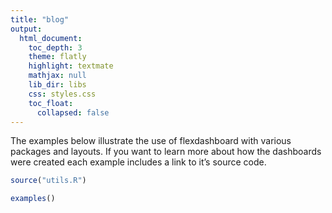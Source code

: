 ```yaml
---
title: "blog"
output:
  html_document:
    toc_depth: 3
    theme: flatly
    highlight: textmate
    mathjax: null
    lib_dir: libs
    css: styles.css
    toc_float:
      collapsed: false
---
```


The examples below illustrate the use of flexdashboard with various packages and layouts. If you want to learn more about how the dashboards were created each example includes a link to it's source code. 

```r
source("utils.R")
```

```r
examples()
```

